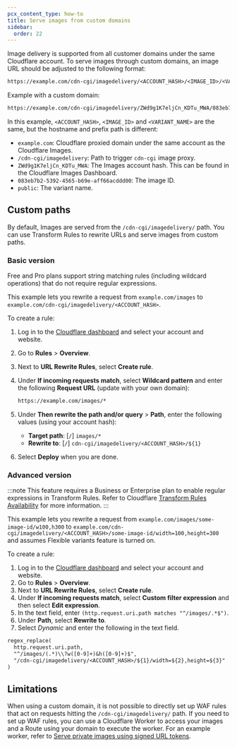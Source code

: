 ```yaml
---
pcx_content_type: how-to
title: Serve images from custom domains
sidebar:
  order: 22
---
```


Image delivery is supported from all customer domains under the same Cloudflare account. To serve images through custom domains, an image URL should be adjusted to the following format:

```txt
https://example.com/cdn-cgi/imagedelivery/<ACCOUNT_HASH>/<IMAGE_ID>/<VARIANT_NAME>
```

Example with a custom domain:

```txt
https://example.com/cdn-cgi/imagedelivery/ZWd9g1K7eljCn_KDTu_MWA/083eb7b2-5392-4565-b69e-aff66acddd00/public
```

In this example, `<ACCOUNT_HASH>`, `<IMAGE_ID>` and `<VARIANT_NAME>` are the same, but the hostname and prefix path is different:

- `example.com`: Cloudflare proxied domain under the same account as the Cloudflare Images.
- `/cdn-cgi/imagedelivery`: Path to trigger `cdn-cgi` image proxy.
- `ZWd9g1K7eljCn_KDTu_MWA`: The Images account hash. This can be found in the Cloudflare Images Dashboard.
- `083eb7b2-5392-4565-b69e-aff66acddd00`: The image ID.
- `public`: The variant name.

## Custom paths

By default, Images are served from the `/cdn-cgi/imagedelivery/` path. You can use Transform Rules to rewrite URLs and serve images from custom paths.

### Basic version

Free and Pro plans support string matching rules (including wildcard operations) that do not require regular expressions.

This example lets you rewrite a request from `example.com/images` to `example.com/cdn-cgi/imagedelivery/<ACCOUNT_HASH>`.

To create a rule:

1. Log in to the [Cloudflare dashboard](https://dash.cloudflare.com/login) and select your account and website.
2. Go to **Rules** > **Overview**.
3. Next to **URL Rewrite Rules**, select **Create rule**.
4. Under **If incoming requests match**, select **Wildcard pattern** and enter the following **Request URL** (update with your own domain):

   ```txt
   https://example.com/images/*
   ```

5. Under **Then rewrite the path and/or query** > **Path**, enter the following values (using your account hash):

   - **Target path**: [`/`] `images/*`
   - **Rewrite to**: [`/`] `cdn-cgi/imagedelivery/<ACCOUNT_HASH>/${1}`

6. Select **Deploy** when you are done.

### Advanced version

:::note
This feature requires a Business or Enterprise plan to enable regular expressions in Transform Rules. Refer to Cloudflare [Transform Rules Availability](/rules/transform/#availability) for more information.
:::

This example lets you rewrite a request from `example.com/images/some-image-id/w100,h300` to `example.com/cdn-cgi/imagedelivery/<ACCOUNT_HASH>/some-image-id/width=100,height=300` and assumes Flexible variants feature is turned on.

To create a rule:

1. Log in to the [Cloudflare dashboard](https://dash.cloudflare.com/login) and select your account and website.
2. Go to **Rules** > **Overview**.
3. Next to **URL Rewrite Rules**, select **Create rule**.
4. Under **If incoming requests match**, select **Custom filter expression** and then select **Edit expression**.
5. In the text field, enter `(http.request.uri.path matches "^/images/.*$")`.
6. Under **Path**, select **Rewrite to**.
7. Select _Dynamic_ and enter the following in the text field.

```txt
regex_replace(
  http.request.uri.path,
  "^/images/(.*)\\?w([0-9]+)&h([0-9]+)$",
  "/cdn-cgi/imagedelivery/<ACCOUNT_HASH>/${1}/width=${2},height=${3}"
)
```

## Limitations

When using a custom domain, it is not possible to directly set up WAF rules that act on requests hitting the `/cdn-cgi/imagedelivery/` path. If you need to set up WAF rules, you can use a Cloudflare Worker to access your images and a Route using your domain to execute the worker. For an example worker, refer to [Serve private images using signed URL tokens](/images/manage-images/serve-images/serve-private-images/).

